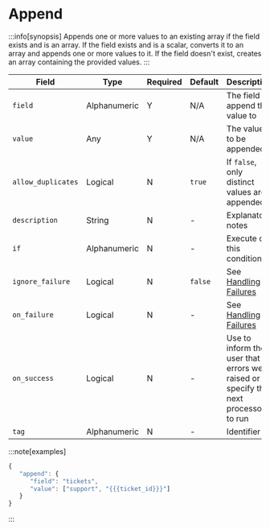 # Append

:::info[synopsis]
Appends one or more values to an existing array if the field exists and is an array. If the field exists and is a scalar, converts it to an array and appends one or more values to it. If the field doesn't exist, creates an array containing the provided values.
:::

|Field|Type|Required|Default|Description|
|---|---|---|---|---|
|`field`|Alphanumeric|Y|N/A|The field to append the value to|
|`value`|Any|Y|N/A|The value to be appended|
|`allow_duplicates`|Logical|N|`true`|If `false`, only distinct values are appended|
|`description`|String|N|-|Explanatory notes|
|`if`|Alphanumeric|N|-|Execute on this condition|
|`ignore_failure`|Logical|N|`false`|See [Handling Failures](../handling-failures.mdx)|
|`on_failure`|Logical|N|-|See [Handling Failures](../handling-failures.mdx)|
|`on_success`|Logical|N|-|Use to inform the user that no errors were raised or to specify the next processor to run|
|`tag`|Alphanumeric|N|-|Identifier|

:::note[examples]
```js
{
   "append": {
      "field": "tickets",
      "value": ["support", "{{{ticket_id}}}"]
   }
}
```
:::
